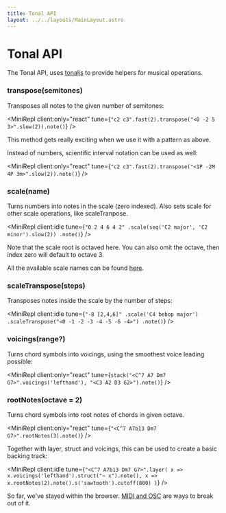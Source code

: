 ```yaml
---
title: Tonal API
layout: ../../layouts/MainLayout.astro
---
```



# Tonal API

The Tonal API, uses [tonaljs](https://github.com/tonaljs/tonal) to provide helpers for musical operations.

### transpose(semitones)

Transposes all notes to the given number of semitones:

<MiniRepl client:only="react" tune={`"c2 c3".fast(2).transpose("<0 -2 5 3>".slow(2)).note()`} />

This method gets really exciting when we use it with a pattern as above.

Instead of numbers, scientific interval notation can be used as well:

<MiniRepl client:only="react" tune={`"c2 c3".fast(2).transpose("<1P -2M 4P 3m>".slow(2)).note()`} />

### scale(name)

Turns numbers into notes in the scale (zero indexed). Also sets scale for other scale operations, like scaleTranpose.

<MiniRepl
  client:idle
  tune={`"0 2 4 6 4 2"
.scale(seq('C2 major', 'C2 minor').slow(2))
.note()`}
/>

Note that the scale root is octaved here. You can also omit the octave, then index zero will default to octave 3.

All the available scale names can be found [here](https://github.com/tonaljs/tonal/blob/main/packages/scale-type/data.ts).

### scaleTranspose(steps)

Transposes notes inside the scale by the number of steps:

<MiniRepl
  client:idle
  tune={`"-8 [2,4,6]"
.scale('C4 bebop major')
.scaleTranspose("<0 -1 -2 -3 -4 -5 -6 -4>")
.note()`}
/>

### voicings(range?)

Turns chord symbols into voicings, using the smoothest voice leading possible:

<MiniRepl client:only="react" tune={`stack("<C^7 A7 Dm7 G7>".voicings('lefthand'), "<C3 A2 D3 G2>").note()`} />

### rootNotes(octave = 2)

Turns chord symbols into root notes of chords in given octave.

<MiniRepl client:only="react" tune={`"<C^7 A7b13 Dm7 G7>".rootNotes(3).note()`} />

Together with layer, struct and voicings, this can be used to create a basic backing track:

<MiniRepl
  client:idle
  tune={`"<C^7 A7b13 Dm7 G7>".layer(
  x => x.voicings('lefthand').struct("~ x").note(),
  x => x.rootNotes(2).note().s('sawtooth').cutoff(800)
)`}
/>

So far, we've stayed within the browser. [MIDI and OSC](/learn/input-output) are ways to break out of it.
